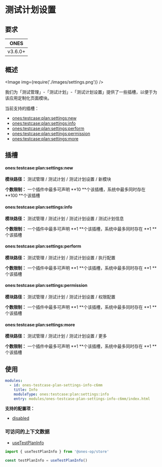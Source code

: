 # 测试计划设置


## 要求

| **ONES** |
| :------: |
| v3.6.0+  |

## 概述

<Image img={require('./images/settings.png')} />

我们为「测试管理」-「测试计划」-「测试计划设置」提供了一些插槽，以便于为该应用定制化页面模块。

当前支持的插槽：

- [ones:testcase:plan:settings:new](#onestestcaseplansettingsnew)
- [ones:testcase:plan:settings:info](#onestestcaseplansettingsinfo)
- [ones:testcase:plan:settings:perform](#onestestcaseplansettingsperform)
- [ones:testcase:plan:settings:permission](#onestestcaseplansettingspermission)
- [ones:testcase:plan:settings:more](#onestestcaseplansettingsmore)

## 插槽

#### ones:testcase:plan:settings:new

**模块路径：** 测试管理 / 测试计划 / 测试计划设置 / 新模块

**个数限制：** 一个插件中最多可声明 **10 **个该插槽，系统中最多同时存在 **100 **个该插槽

#### ones:testcase:plan:settings:info

**模块路径：** 测试管理 / 测试计划 / 测试计划设置 / 测试计划信息

**个数限制：** 一个插件中最多可声明 **1 **个该插槽，系统中最多同时存在 **1 **个该插槽

#### ones:testcase:plan:settings:perform

**模块路径：** 测试管理 / 测试计划 / 测试计划设置 / 执行配置

**个数限制：** 一个插件中最多可声明 **1 **个该插槽，系统中最多同时存在 **1 **个该插槽

#### ones:testcase:plan:settings:permission

**模块路径：** 测试管理 / 测试计划 / 测试计划设置 / 权限配置

**个数限制：** 一个插件中最多可声明 **1 **个该插槽，系统中最多同时存在 **1 **个该插槽

#### ones:testcase:plan:settings:more

**模块路径：** 测试管理 / 测试计划 / 测试计划设置 / 更多

**个数限制：** 一个插件中最多可声明 **1 **个该插槽，系统中最多同时存在 **1 **个该插槽

## 使用

```yaml
modules:
  - id: ones-testcase-plan-settings-info-c6mm
    title: Info
    moduleType: ones:testcase:plan:settings:info
    entry: modules/ones-testcase-plan-settings-info-c6mm/index.html
```

**支持的配置项：**

- [disabled](../../../../../../../reference/config/plugin.yaml#disabled)

### 可访问的上下文数据

- [useTestPlanInfo](../../../../../../../reference/packages/store/store.md#useTestPlanInfo)

```ts
import { useTestPlanInfo } from '@ones-op/store'

const testPlanInfo = useTestPlanInfo()
```
